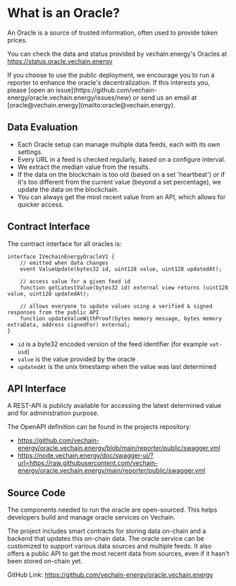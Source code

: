 
# What is an Oracle?

An Oracle is a source of trusted information, often used to provide token prices.

You can check the data and status provided by vechain.energy's Oracles at https://status.oracle.vechain.energy

<Callout type="info">
  If you choose to use the public deployment, we encourage you to run a reporter
  to enhance the oracle's decentralization. If this interests you, please [open
  an issue](https://github.com/vechain-energy/oracle.vechain.energy/issues/new)
  or send us an email at [oracle@vechain.energy](mailto:oracle@vechain.energy).
</Callout>

## Data Evaluation

- Each Oracle setup can manage multiple data feeds, each with its own settings.
- Every URL in a feed is checked regularly, based on a configure interval.
- We extract the median value from the results.
- If the data on the blockchain is too old (based on a set 'heartbeat') or if it's too different from the current value (beyond a set percentage), we update the data on the blockchain.
- You can always get the most recent value from an API, which allows for quicker access.

## Contract Interface

The contract interface for all oracles is:

```solidity
interface IVechainEnergyOracleV1 {
    // emitted when data changes
    event ValueUpdate(bytes32 id, uint128 value, uint128 updatedAt);

    // access value for a given feed id
    function getLatestValue(bytes32 id) external view returns (uint128 value, uint128 updatedAt);

    // allows everyone to update values using a verified & signed responses from the public API
    function updateValueWithProof(bytes memory message, bytes memory extraData, address signedFor) external;
}
```

- `id` is a byte32 encoded version of the feed identifier (for example `vet-usd`)
- `value` is the value provided by the oracle
- `updatedAt` is the unix timestamp when the value was last determined

## API Interface

A REST-API is publicly available for accessing the latest determined value and for administration purpose.

The OpenAPI definition can be found in the projects repository:

- https://github.com/vechain-energy/oracle.vechain.energy/blob/main/reporter/public/swagger.yml
- https://node.vechain.energy/doc/swagger-ui/?url=https://raw.githubusercontent.com/vechain-energy/oracle.vechain.energy/main/reporter/public/swagger.yml

## Source Code

The components needed to run the oracle are open-sourced. This helps developers build and manage oracle services on Vechain.

The project includes smart contracts for storing data on-chain and a backend that updates this on-chain data. The oracle service can be customized to support various data sources and multiple feeds. It also offers a public API to get the most recent data from sources, even if it hasn't been stored on-chain yet.

GitHub Link: https://github.com/vechain-energy/oracle.vechain.energy
